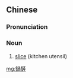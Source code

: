 {{also|锅铲}}
==Chinese==
{{zh-forms|s=锅铲}}

===Pronunciation===
{{zh-pron
|m=guōchǎn
|c=wo1 caan2
|cat=n
}}

===Noun===
{{zh-noun}}

# [[slice]] (kitchen utensil)

[[mg:鍋鏟]]